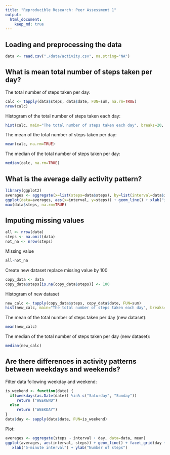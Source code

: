 ```yaml
---
title: "Reproducible Research: Peer Assessment 1"
output: 
  html_document:
    keep_md: true
---
```



## Loading and preprocessing the data
```r
data <- read.csv("./data/activity.csv", na.string="NA")
```

## What is mean total number of steps taken per day?
The total number of steps taken per day:
```r
calc <- tapply(data$steps, data$date, FUN=sum, na.rm=TRUE)
nrow(calc)
```

Histogram of the total number of steps taken each day:
```r
hist(calc, main="The total number of steps taken each day", breaks=20, col="red")
```

The mean of the total number of steps taken per day:
```r
mean(calc, na.rm=TRUE)
```
The median of the total number of steps taken per day:
```r
median(calc, na.rm=TRUE)
```

## What is the average daily activity pattern?
```r
library(ggplot2) 
averages <- aggregate(x=list(steps=data$steps), by=list(interval=data$interval), FUN=mean, na.rm=TRUE) 
ggplot(data=averages, aes(x=interval, y=steps)) + geom_line() + xlab("interval") + ylab("average")
max(data$steps, na.rm=TRUE)
```

## Imputing missing values
```r
all <- nrow(data)
steps <- na.omit(data)
not_na <- nrow(steps)
```

Missing value
```r
all-not_na
```

Create new dataset replace missing value by 100
```r
copy_data <- data
copy_data$steps[is.na(copy_data$steps)] <- 100
```

Histogram of new dataset
```r
new_calc <- tapply(copy_data$steps, copy_data$date, FUN=sum)
hist(new_calc, main="The total number of steps taken each day", breaks=20, col="red")
```

The mean of the total number of steps taken per day (new dataset):
```r
mean(new_calc)
```

The median of the total number of steps taken per day (new dataset):
```r
median(new_calc)
```

## Are there differences in activity patterns between weekdays and weekends?
Filter data following weekday and weekend:
```r
is_weekend <- function(date) {
  if(weekdays(as.Date(date)) %in% c("Saturday", "Sunday"))
     return ("WEEKEND")
  else
     return ("WEEKDAY")
}
data$day <- sapply(data$date, FUN=is_weekend)
```
Plot:
```r
averages <- aggregate(steps ~ interval + day, data=data, mean) 
ggplot(averages, aes(interval, steps)) + geom_line() + facet_grid(day ~ .) + 
   xlab("5-minute interval") + ylab("Number of steps")
```
